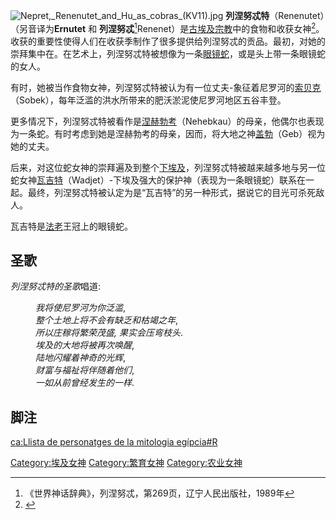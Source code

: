 {{noteTA
|1=zh:列涅努忒;zh-hant:雷內努特;
|2=zh:列涅努忒特;zh-hant:雷奈努泰特;
}}
{{Infobox deity 
| type = Egyptian 
| name = 列涅努忒  
| image = DiosaEgipcia.jpg 
| image_size = 
| other_names  = Rénénout 
| hiro = <hiero>r:n:n-w-t:t-I15</hiero>
| symbol = [[眼镜蛇|眼镜蛇]] 
| consort = [[索贝克|索贝克]]
| offspring = {{link-en|涅佩尔|Neper (mythology)}} 
| cult_center  = [[古埃及|古埃及]]
}}

[[File:Nepret,_Renenutet_and_Hu_as_cobras_(KV11).jpg|thumb]]
'''列涅努忒特'''（Renenutet）（另音译为'''Ernutet''' 和 '''列涅努忒'''<ref>《世界神话辞典》，列涅努忒，第269页，辽宁人民出版社，1989年</ref>Renenet）是[[古埃及宗教|古埃及宗教]]中的食物和收获女神<ref>{{cite book|last=平奇|first=杰拉尔丁|title=埃及神话:《古埃及习俗、男神和女神指南》|year=2003年|publisher=牛津大学出版|location=纽约|isbn=0195170245}}</ref>。 收获的重要性使得人们在收获季制作了很多提供给列涅努忒的贡品。最初，对她的崇拜集中在{{link-en|Terenuthis|Terenuthis}}。在艺术上，列涅努忒特被想像为一条[[眼镜蛇|眼镜蛇]]，或是头上带一条眼镜蛇的女人。

有时，她被当作食物女神，列涅努忒特被认为有一位丈夫-象征着尼罗河的[[索贝克|索贝克]]（Sobek），每年泛滥的洪水所带来的肥沃淤泥使尼罗河地区五谷丰登。

更多情况下，列涅努忒特被看作是[[涅赫勃考|涅赫勃考]]（Nehebkau）的母亲，他偶尔也表现为一条蛇。有时考虑到她是涅赫勃考的母亲，因而，将大地之神[[盖布|盖勃]]（Geb）视为她的丈夫。

后来，对这位蛇女神的崇拜遍及到整个[[下埃及|下埃及]]，列涅努忒特被越来越多地与另一位蛇女神[[瓦吉特|瓦吉特]]（Wadjet）-下埃及强大的保护神（表现为一条眼镜蛇）联系在一起。最终，列涅努忒特被认定为是“瓦吉特”的另一种形式，据说它的目光可杀死敌人。 

瓦吉特是[[法老|法老]]王冠上的眼镜蛇。

==圣歌==
''列涅努忒特的圣歌''唱道:  
:''我将使尼罗河为你泛滥'',
:''整个土地上将不会有缺乏和枯竭之年'',
:''所以庄稼将繁荣茂盛, 果实会压弯枝头''.
:''埃及的大地将被再次唤醒'',
:''陆地闪耀着神奇的光辉'',
:''财富与福祉将伴随着他们'',
:''一如从前曾经发生的一样''.

==脚注==
<references />

{{埃及神话}}

[[Category:埃及女神|Category:埃及女神]]
[[Category:繁育女神|Category:繁育女神]]
[[Category:农业女神|Category:农业女神]]

[[ca:Llista_de_personatges_de_la_mitologia_egípcia#R|ca:Llista de personatges de la mitologia egípcia#R]]